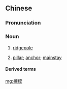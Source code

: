 {{also|棟梁|栋梁}}
==Chinese==
{{zh-forms|s=栋梁|t2=棟梁}}

===Pronunciation===
{{zh-pron
|m=dòngliáng
|c=dung3 leong4
|cat=n
}}

===Noun===
{{zh-noun}}

# [[ridgepole]]
# {{lb|zh|figurative}} [[pillar]]; [[anchor]]; [[mainstay]]

====Derived terms====
{{zh-der|棟樑材|棟樑之器|國家棟樑|大廈棟樑|棟樑之任|棟樑之材|棟樑之臣}}

[[mg:棟樑]]